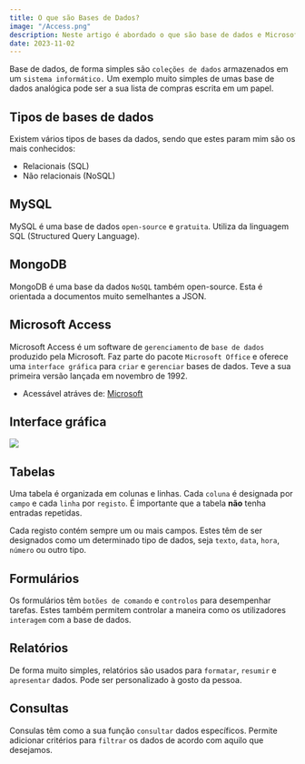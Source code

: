 ```yaml
---
title: O que são Bases de Dados?
image: "/Access.png"
description: Neste artigo é abordado o que são base de dados e Microsoft Access.
date: 2023-11-02
---
```


Base de dados, de forma simples são `coleções de dados` armazenados em um `sistema informático.` Um exemplo muito simples de umas base de dados analógica pode ser a sua lista de compras escrita em um papel.

## Tipos de bases de dados

Existem vários tipos de bases da dados, sendo que estes param mim são os mais conhecidos:

- Relacionais (SQL)
- Não relacionais (NoSQL)

## MySQL

MySQL é uma base de dados `open-source` e `gratuita`. Utiliza da linguagem SQL (Structured Query Language).

## MongoDB

MongoDB é uma base da dados `NoSQL` também open-source. Esta é orientada a documentos muito semelhantes a JSON.

## Microsoft Access

Microsoft Access é um software de `gerenciamento` de `base de dados` produzido pela Microsoft. Faz parte do pacote `Microsoft Office` e oferece uma `interface gráfica` para `criar` e `gerenciar` bases de dados. Teve a sua primeira versão lançada em novembro de 1992.

- Acessável atráves de: [Microsoft](https://www.microsoft.com/pt-pt/microsoft-365/access)

## Interface gráfica

<img className="my-4 border" src="/ExemAccess.png" />

## Tabelas

Uma tabela é organizada em colunas e linhas. Cada `coluna` é designada por `campo` e cada `linha` por `registo`.
É importante que a tabela **não** tenha entradas repetidas.

Cada registo contém sempre um ou mais campos. Estes têm de ser designados como um determinado tipo de dados, seja `texto`, `data`, `hora`, `número` ou outro tipo.

## Formulários

Os formulários têm `botões de comando` e `controlos` para desempenhar tarefas. Estes também permitem controlar a maneira como os utilizadores `interagem` com a base de dados.

## Relatórios

De forma muito simples, relatórios são usados para `formatar`, `resumir` e `apresentar` dados. Pode ser personalizado à gosto da pessoa.

## Consultas

Consulas têm como a sua função `consultar` dados específicos. Permite adicionar critérios para `filtrar` os dados de acordo com aquilo que desejamos.
